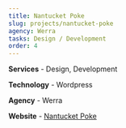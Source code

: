 ```yaml
---
title: Nantucket Poke
slug: projects/nantucket-poke
agency: Werra
tasks: Design / Development
order: 4
---
```


<div class="intro">

**Services** - Design, Development 

**Technology** - Wordpress

**Agency** - Werra

**Website** - <a href="https://nantucketpoke.com/" target="_blank" rel="noreferrer noopener">Nantucket Poke</a>

</div>